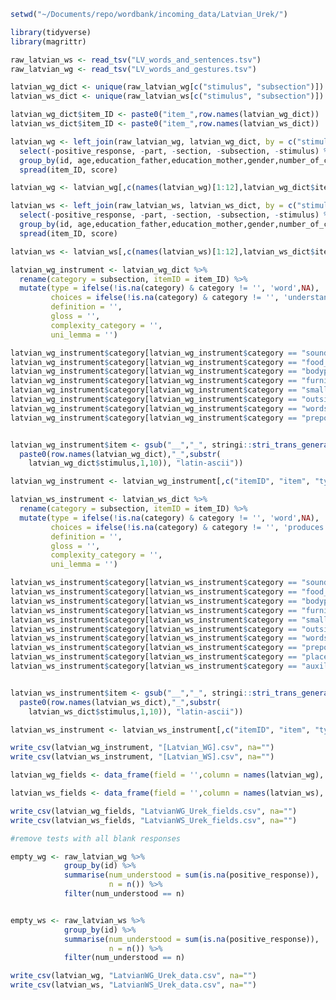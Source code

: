 ```r
setwd("~/Documents/repo/wordbank/incoming_data/Latvian_Urek/")

library(tidyverse)
library(magrittr)
```


```r
raw_latvian_ws <- read_tsv("LV_words_and_sentences.tsv")
raw_latvian_wg <- read_tsv("LV_words_and_gestures.tsv")

latvian_wg_dict <- unique(raw_latvian_wg[c("stimulus", "subsection")])
latvian_ws_dict <- unique(raw_latvian_ws[c("stimulus", "subsection")])

latvian_wg_dict$item_ID <- paste0("item_",row.names(latvian_wg_dict))
latvian_ws_dict$item_ID <- paste0("item_",row.names(latvian_ws_dict))
```

```r
latvian_wg <- left_join(raw_latvian_wg, latvian_wg_dict, by = c("stimulus", "subsection")) %>%
  select(-positive_response, -part, -section, -subsection, -stimulus) %>%
  group_by(id, age,education_father,education_mother,gender,number_of_children, other_language, hours_per_week_other_lang, respondent,birth_order,education_father_num, education_mother_num) %>%
  spread(item_ID, score)

latvian_wg <- latvian_wg[,c(names(latvian_wg)[1:12],latvian_wg_dict$item_ID)]

latvian_ws <- left_join(raw_latvian_ws, latvian_ws_dict, by = c("stimulus", "subsection")) %>%
  select(-positive_response, -part, -section, -subsection, -stimulus) %>%
  group_by(id, age,education_father,education_mother,gender,number_of_children, other_language, hours_per_week_other_lang, respondent,birth_order,education_father_num, education_mother_num) %>%
  spread(item_ID, score)

latvian_ws <- latvian_ws[,c(names(latvian_ws)[1:12],latvian_ws_dict$item_ID)]
```

```r
latvian_wg_instrument <- latvian_wg_dict %>%
  rename(category = subsection, itemID = item_ID) %>%
  mutate(type = ifelse(!is.na(category) & category != '', 'word',NA),
         choices = ifelse(!is.na(category) & category != '', 'understands; produces',NA),
         definition = '',
         gloss = '',
         complexity_category = '',
         uni_lemma = '')

latvian_wg_instrument$category[latvian_wg_instrument$category == "sound_effects"] <- "sounds"
latvian_wg_instrument$category[latvian_wg_instrument$category == "food_and_drink"] <- "food_drink"
latvian_wg_instrument$category[latvian_wg_instrument$category == "bodyparts"] <- "body_parts"
latvian_wg_instrument$category[latvian_wg_instrument$category == "furniture_and_rooms"] <- "furniture_and_rooms"
latvian_wg_instrument$category[latvian_wg_instrument$category == "small_household_items"] <- "household"
latvian_wg_instrument$category[latvian_wg_instrument$category == "outside_things"] <- "outside"
latvian_wg_instrument$category[latvian_wg_instrument$category == "words_about_time"] <- "time_words"
latvian_wg_instrument$category[latvian_wg_instrument$category == "prepositions_and_locations"] <- "locations"


latvian_wg_instrument$item <- gsub("__","_", stringi::stri_trans_general(
  paste0(row.names(latvian_wg_dict),"_",substr(
    latvian_wg_dict$stimulus,1,10)), "latin-ascii"))

latvian_wg_instrument <- latvian_wg_instrument[,c("itemID", "item", "type","choices", "category","definition", "gloss","complexity_category","uni_lemma")]

latvian_ws_instrument <- latvian_ws_dict %>%
  rename(category = subsection, itemID = item_ID) %>%
  mutate(type = ifelse(!is.na(category) & category != '', 'word',NA),
         choices = ifelse(!is.na(category) & category != '', 'produces',NA),
         definition = '',
         gloss = '',
         complexity_category = '',
         uni_lemma = '')

latvian_ws_instrument$category[latvian_ws_instrument$category == "sound_effects"] <- "sounds"
latvian_ws_instrument$category[latvian_ws_instrument$category == "food_and_drink"] <- "food_drink"
latvian_ws_instrument$category[latvian_ws_instrument$category == "bodyparts"] <- "body_parts"
latvian_ws_instrument$category[latvian_ws_instrument$category == "furniture_and_rooms"] <- "furniture_and_rooms"
latvian_ws_instrument$category[latvian_ws_instrument$category == "small_household_items"] <- "household"
latvian_ws_instrument$category[latvian_ws_instrument$category == "outside_things"] <- "outside"
latvian_ws_instrument$category[latvian_ws_instrument$category == "words_about_time"] <- "time_words"
latvian_ws_instrument$category[latvian_ws_instrument$category == "prepositions_and_locations"] <- "locations"
latvian_ws_instrument$category[latvian_ws_instrument$category == "places_to_go"] <- "places"
latvian_ws_instrument$category[latvian_ws_instrument$category == "auxiliary_verbs"] <- "helping_verbs"


latvian_ws_instrument$item <- gsub("__","_", stringi::stri_trans_general(
  paste0(row.names(latvian_ws_dict),"_",substr(
    latvian_ws_dict$stimulus,1,10)), "latin-ascii"))

latvian_ws_instrument <- latvian_ws_instrument[,c("itemID", "item", "type","choices", "category","definition", "gloss","complexity_category","uni_lemma")]

write_csv(latvian_wg_instrument, "[Latvian_WG].csv", na="")
write_csv(latvian_ws_instrument, "[Latvian_WS].csv", na="")
```

```r
latvian_wg_fields <- data_frame(field = '',column = names(latvian_wg), group = '', type = '')

latvian_ws_fields <- data_frame(field = '',column = names(latvian_ws), group = '', type = '')

write_csv(latvian_wg_fields, "LatvianWG_Urek_fields.csv", na="")
write_csv(latvian_ws_fields, "LatvianWS_Urek_fields.csv", na="")
```

```r

#remove tests with all blank responses

empty_wg <- raw_latvian_wg %>%
            group_by(id) %>%
            summarise(num_understood = sum(is.na(positive_response)), 
                      n = n()) %>%
            filter(num_understood == n)


empty_ws <- raw_latvian_ws %>%
            group_by(id) %>%
            summarise(num_understood = sum(is.na(positive_response)), 
                      n = n()) %>%
            filter(num_understood == n)

write_csv(latvian_wg, "LatvianWG_Urek_data.csv", na="")
write_csv(latvian_ws, "LatvianWS_Urek_data.csv", na="")
```
